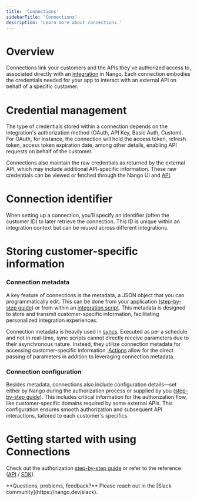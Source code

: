 ```yaml
---
title: 'Connections'
sidebarTitle: 'Connections'
description: 'Learn more about connections.'
---
```


# Overview
Connections link your customers and the APIs they've authorized access to, associated directly with an [integration](/understand/concepts/integrations) in Nango. Each connection embodies the credentials needed for your app to interact with an external API on behalf of a specific customer.

# Credential management
The type of credentials stored within a connection depends on the integration's authorization method (OAuth, API Key, Basic Auth, Custom). For OAuth, for instance, the connection will hold the access token, refresh token, access token expiration date, among other details, enabling API requests on behalf of the customer.

Connections also maintain the raw credentials as returned by the external API, which may include additional API-specific information. These raw credentials can be viewed or fetched through the Nango UI and [API](/reference/overview).

# Connection identifier
When setting up a connection, you'll specify an identifier (often the customer ID) to later retrieve the connection. This ID is unique within an integration context but can be reused across different integrations.

# Storing customer-specific information

### Connection metadata

A key feature of connections is the metadata, a JSON object that you can programmatically edit. This can be done from your application ([step-by-step guide](/guides/store-customer-specific-data)) or from within an [integration script](/understand/concepts/scripts). This metadata is designed to store and transmit customer-specific information, facilitating personalized integration experiences.

Connection metadata is heavily used in [syncs](/understand/concepts/syncs). Executed as per a schedule and not in real-time, sync scripts cannot directly receive parameters due to their asynchronous nature. Instead, they utilize connection metadata for accessing customer-specific information. [Actions](/understand/concepts/actions) allow for the direct passing of parameters in addition to leveraging connection metadata.

### Connection configuration

Besides metadata, connections also include configuration details—set either by Nango during the authorization process or supplied by you ([step-by-step guide](/guides/getting-started/authorize-an-api-from-your-app#apis-requiring-connection-specific-configuration-for-authorization)). This includes critical information for the authorization flow, like customer-specific domains required by some external APIs. This configuration ensures smooth authorization and subsequent API interactions, tailored to each customer's specifics.

# Getting started with using Connections

Check out the authorization [step-by-step guide](/guides/getting-started/authorize-an-api-from-your-app) or refer to the reference ([API](/reference/api/connection/list) / [SDK](/reference/sdks/node#connections)).

<Tip>
**Questions, problems, feedback?** Please reach out in the [Slack community](https://nango.dev/slack).
</Tip>